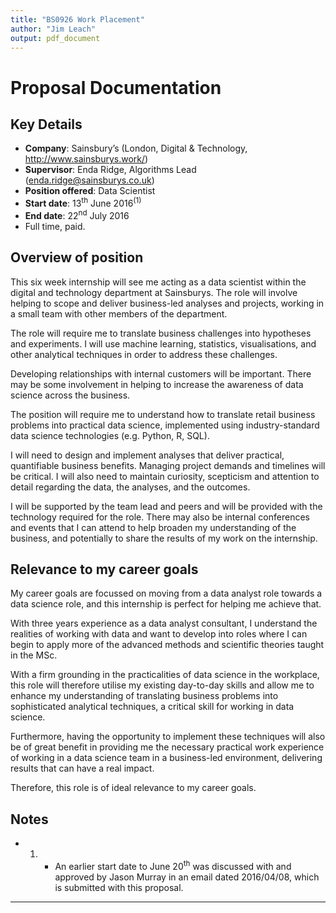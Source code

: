 ```yaml
---
title: "BS0926 Work Placement"
author: "Jim Leach"
output: pdf_document
---
```


# Proposal Documentation

## Key Details

* __Company__: Sainsbury's (London, Digital & Technology, [http://www.sainsburys.work/](http://www.sainsburys.work/))
* __Supervisor__: Enda Ridge, Algorithms Lead ([enda.ridge@sainsburys.co.uk](mailto:enda.ridge@sainsburys.co.uk))
* __Position offered__: Data Scientist
* __Start date__: 13^th^ June 2016^(1)^
* __End date__: 22^nd^ July 2016
* Full time, paid.

## Overview of position

This six week internship will see me acting as a data scientist within the digital and technology department at Sainsburys. The role will involve helping to scope and deliver business-led analyses and projects, working in a small team with other members of the department.

The role will require me to translate business challenges into hypotheses and experiments. I will use machine learning, statistics, visualisations, and other analytical techniques in order to address these challenges.

Developing relationships with internal customers will be important. There may be some involvement in helping to increase the awareness of data science across the business.

The position will require me to understand how to translate retail business problems into practical data science, implemented using industry-standard data science technologies (e.g. Python, R, SQL).

I will need to design and implement analyses that deliver practical, quantifiable business benefits. Managing project demands and timelines will be critical. I will also need to maintain curiosity, scepticism and attention to detail regarding the data, the analyses, and the outcomes. 

I will be supported by the team lead and peers and will be provided with the technology required for the role. There may also be internal conferences and events that I can attend to help broaden my understanding of the business, and potentially to share the results of my work on the internship.

## Relevance to my career goals

My career goals are focussed on moving from a data analyst role towards a data science role, and this internship is perfect for helping me achieve that. 

With three years experience as a data analyst consultant, I understand the realities of working with data and want to develop into roles where I can begin to apply more of the advanced methods and scientific theories taught in the MSc. 

With a firm grounding in the practicalities of data science in the workplace, this role will therefore utilise my existing day-to-day skills and allow me to enhance my understanding of translating business problems into sophisticated analytical techniques, a critical skill for working in data science.

Furthermore, having the opportunity to implement these techniques will also be of great benefit in providing me the necessary practical work experience of working in a data science team in a business-led environment, delivering results that can have a real impact. 

Therefore, this role is of ideal relevance to my career goals.

## Notes

* (1) - An earlier start date to June 20^th^ was discussed with and approved by Jason Murray in an email dated 2016/04/08, which is submitted with this proposal.

***
